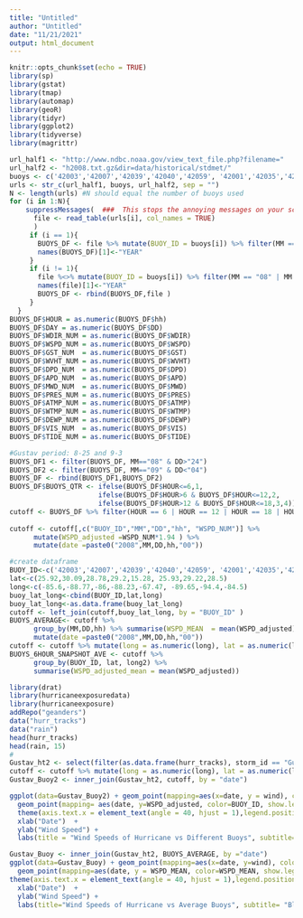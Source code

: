---
title: "Untitled"
author: "Untitled"
date: "11/21/2021"
output: html_document
---

```{r setup, include=FALSE}
knitr::opts_chunk$set(echo = TRUE)
library(sp)
library(gstat)
library(tmap)
library(automap)
library(geoR)
library(tidyr)
library(ggplot2)
library(tidyverse)
library(magrittr)
```

```{r}
url_half1 <- "http://www.ndbc.noaa.gov/view_text_file.php?filename="
url_half2 <- "h2008.txt.gz&dir=data/historical/stdmet/"
buoys <- c('42003','42007','42039','42040','42059', '42001','42035','42036')
urls <- str_c(url_half1, buoys, url_half2, sep = "")
N <- length(urls) #N should equal the number of buoys used
for (i in 1:N){
    suppressMessages(  ###  This stops the annoying messages on your screen.
      file <- read_table(urls[i], col_names = TRUE)
      )
     if (i == 1){
       BUOYS_DF <- file %>% mutate(BUOY_ID = buoys[i]) %>% filter(MM == "08" | MM == "09")
       names(BUOYS_DF)[1]<-"YEAR"
     }
     if (i != 1){
       file %<>% mutate(BUOY_ID = buoys[i]) %>% filter(MM == "08" | MM == "09")
       names(file)[1]<-"YEAR"
       BUOYS_DF <- rbind(BUOYS_DF,file )
     }
  }
BUOYS_DF$HOUR = as.numeric(BUOYS_DF$hh)
BUOYS_DF$DAY = as.numeric(BUOYS_DF$DD)
BUOYS_DF$WDIR_NUM = as.numeric(BUOYS_DF$WDIR)
BUOYS_DF$WSPD_NUM = as.numeric(BUOYS_DF$WSPD)
BUOYS_DF$GST_NUM  = as.numeric(BUOYS_DF$GST)
BUOYS_DF$WVHT_NUM = as.numeric(BUOYS_DF$WVHT)
BUOYS_DF$DPD_NUM  = as.numeric(BUOYS_DF$DPD)
BUOYS_DF$APD_NUM  = as.numeric(BUOYS_DF$APD)
BUOYS_DF$MWD_NUM  = as.numeric(BUOYS_DF$MWD)
BUOYS_DF$PRES_NUM = as.numeric(BUOYS_DF$PRES)
BUOYS_DF$ATMP_NUM = as.numeric(BUOYS_DF$ATMP)
BUOYS_DF$WTMP_NUM = as.numeric(BUOYS_DF$WTMP)
BUOYS_DF$DEWP_NUM = as.numeric(BUOYS_DF$DEWP)
BUOYS_DF$VIS_NUM  = as.numeric(BUOYS_DF$VIS)
BUOYS_DF$TIDE_NUM = as.numeric(BUOYS_DF$TIDE)
```

```{r}
#Gustav period: 8-25 and 9-3
BUOYS_DF1 <- filter(BUOYS_DF, MM=="08" & DD>"24")
BUOYS_DF2 <- filter(BUOYS_DF, MM=="09" & DD<"04")
BUOYS_DF <- rbind(BUOYS_DF1,BUOYS_DF2)
BUOYS_DF$BUOYS_QTR <- ifelse(BUOYS_DF$HOUR<=6,1,
                      ifelse(BUOYS_DF$HOUR>6 & BUOYS_DF$HOUR<=12,2,
                      ifelse(BUOYS_DF$HOUR>12 & BUOYS_DF$HOUR<=18,3,4)))
cutoff <- BUOYS_DF %>% filter(HOUR == 6 | HOUR == 12 | HOUR == 18 | HOUR == 00 )
    
cutoff <- cutoff[,c("BUOY_ID","MM","DD","hh", "WSPD_NUM")] %>% 
      mutate(WSPD_adjusted =WSPD_NUM*1.94 ) %>% 
      mutate(date =paste0("2008",MM,DD,hh,"00"))
```

```{r}
#create dataframe
BUOY_ID<-c('42003','42007','42039','42040','42059', '42001','42035','42036')
lat<-c(25.92,30.09,28.78,29.2,15.28, 25.93,29.22,28.5)
long<-c(-85.6,-88.77,-86,-88.23,-67.47, -89.65,-94.4,-84.5)
buoy_lat_long<-cbind(BUOY_ID,lat,long)
buoy_lat_long<-as.data.frame(buoy_lat_long)
cutoff <- left_join(cutoff,buoy_lat_long, by = "BUOY_ID" )
BUOYS_AVERAGE<- cutoff %>% 
      group_by(MM,DD,hh) %>% summarise(WSPD_MEAN  = mean(WSPD_adjusted), WSPD_SD  = sd(WSPD_adjusted)) %>% 
      mutate(date =paste0("2008",MM,DD,hh,"00"))
cutoff <- cutoff %>% mutate(long = as.numeric(long), lat = as.numeric(lat)) %>% mutate(long2 = -1*long)
BUOYS_6HOUR_SNAPSHOT_AVE <- cutoff %>% 
      group_by(BUOY_ID, lat, long2) %>% 
      summarise(WSPD_adjusted_mean = mean(WSPD_adjusted))
```

```{r}
library(drat)
library(hurricaneexposuredata)
library(hurricaneexposure)
addRepo("geanders")
data("hurr_tracks")
data("rain")
head(hurr_tracks)
head(rain, 15)
#
Gustav_ht2 <- select(filter(as.data.frame(hurr_tracks), storm_id == "Gustav-2008"), -c(storm_id, usa_atcf_id))
cutoff <- cutoff %>% mutate(long = as.numeric(long), lat = as.numeric(lat)) %>% mutate(long2 = -1*long)
Gustav_Buoy2 <- inner_join(Gustav_ht2, cutoff, by = "date")
```

```{r}
ggplot(data=Gustav_Buoy2) + geom_point(mapping=aes(x=date, y = wind), color="black", shape = 10, size = 2) +
  geom_point(mapping= aes(date, y=WSPD_adjusted, color=BUOY_ID, show.legend=TRUE,), shape = 10, size = 2) +
  theme(axis.text.x = element_text(angle = 40, hjust = 1),legend.position = "right") + 
  xlab("Date")  + 
  ylab("Wind Speed") +
  labs(title = "Wind Speeds of Hurricane vs Different Buoys", subtitle= "Black point : hurricane data, cross point : different buoys data")
```

```{r}
Gustav_Buoy <- inner_join(Gustav_ht2, BUOYS_AVERAGE, by ="date")
ggplot(data=Gustav_Buoy) + geom_point(mapping=aes(x=date, y=wind), color="black", shape= 10, size = 2) +
  geom_point(mapping=aes(date, y = WSPD_MEAN, color=WSPD_MEAN, show.legend=TRUE), shape= 10, size = 2) +
theme(axis.text.x = element_text(angle = 40, hjust = 1),legend.position = "right") + 
  xlab("Date")  + 
  ylab("Wind Speed") + 
  labs(title="Wind Speeds of Hurricane vs Average Buoys", subtitle= "Black point : hurricane data, different blue point : average buoys data")
```











